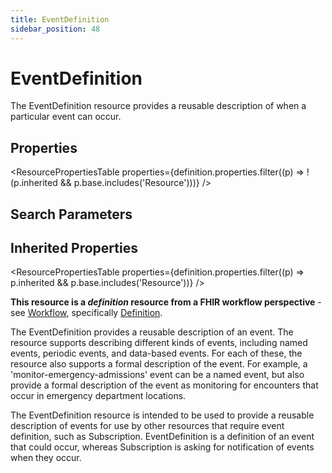 ```yaml
---
title: EventDefinition
sidebar_position: 48
---
```



# EventDefinition

The <Link to="/docs/api/fhir/resources/eventdefinition">EventDefinition</Link> resource provides a reusable description of when a particular event can occur.

<Tabs queryString="section">
  <TabItem value="schema" label="Schema" default>

## Properties

<ResourcePropertiesTable
  properties={definition.properties.filter((p) => !(p.inherited && p.base.includes('Resource')))}
/>

## Search Parameters

<SearchParamsTable searchParams={definition.searchParameters} />

## Inherited Properties

<ResourcePropertiesTable properties={definition.properties.filter((p) => p.inherited && p.base.includes('Resource'))} />

  </TabItem>
  <TabItem value="usage" label="Usage">
<div> <a name="bnc"></a> <p><strong>This resource is a <em>definition</em> resource from a FHIR workflow perspective</strong> - see <a href="https://www.hl7.org/fhir/workflow.html">Workflow</a>, specifically <a href="https://www.hl7.org/fhir/workflow.html#definition">Definition</a>.</p> <p>The <Link to="/docs/api/fhir/resources/eventdefinition">EventDefinition</Link> provides a reusable description of an event. The resource supports describing different kinds of events, including named events, periodic events, and data-based events. For each of these, the resource also supports a formal description of the event. For example, a 'monitor-emergency-admissions' event can be a named event, but also provide a formal description of the event as monitoring for encounters that occur in emergency department locations.</p> </div>
  </TabItem>
  <TabItem value="relationships" label="Relationships">
<div> <p>The <Link to="/docs/api/fhir/resources/eventdefinition">EventDefinition</Link> resource is intended to be used to provide a reusable description of events for use by other resources that require event definition, such as <Link to="/docs/api/fhir/resources/subscription">Subscription</Link>. <Link to="/docs/api/fhir/resources/eventdefinition">EventDefinition</Link> is a definition of an event that could occur, whereas <Link to="/docs/api/fhir/resources/subscription">Subscription</Link> is asking for notification of events when they occur.</p> </div>
  </TabItem>


</Tabs>
